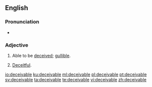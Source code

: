 ==English==

===Pronunciation===
* {{a|UK}} {{IPA|[dɪˈsiːvəbəɫ]|lang=en}}

===Adjective===
{{en-adj}}

# Able to be [[deceived]]; [[gullible]].
# {{label|en|obsolete}} [[deceitful|Deceitful]].

[[io:deceivable]]
[[ku:deceivable]]
[[ml:deceivable]]
[[pl:deceivable]]
[[pt:deceivable]]
[[sv:deceivable]]
[[ta:deceivable]]
[[te:deceivable]]
[[vi:deceivable]]
[[zh:deceivable]]